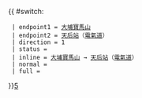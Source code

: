{{ #switch: {{{format|}}}
  | endpoint1 = [[大埔寶馬山]]
  | endpoint2 = [[天后站]]（[[電氣道]]）
  | direction = 1
  | status = {{HK Bus Status|M}}
  | inline = [[大埔寶馬山]] → [[天后站]]（[[電氣道]]）
  | normal =
  | full =
}}<noinclude>[[category:新界居民巴士路線模板|5]]</noinclude>